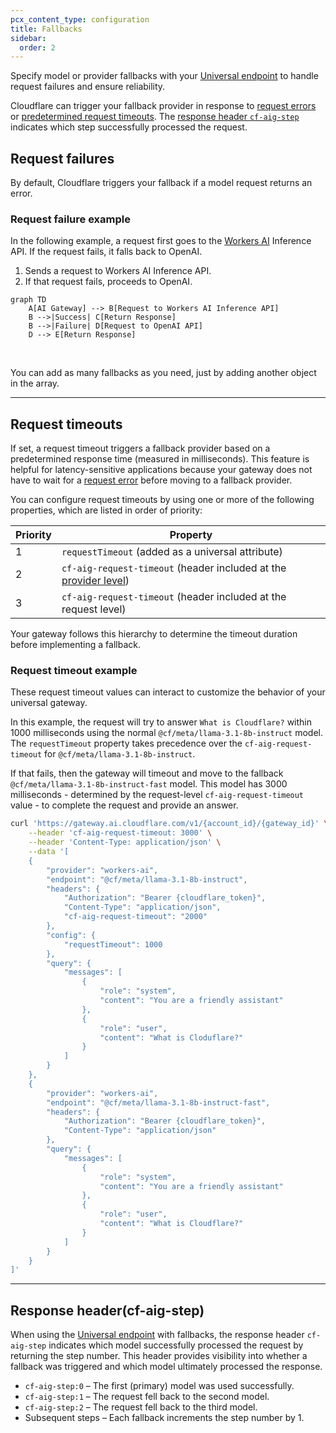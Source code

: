 ```yaml
---
pcx_content_type: configuration
title: Fallbacks
sidebar:
  order: 2
---
```



Specify model or provider fallbacks with your [Universal endpoint](/ai-gateway/providers/universal/) to handle request failures and ensure reliability.

Cloudflare can trigger your fallback provider in response to [request errors](#request-failures) or [predetermined request timeouts](#request-timeouts). The [response header `cf-aig-step`](#response-headercf-aig-step) indicates which step successfully processed the request.  

## Request failures

By default, Cloudflare triggers your fallback if a model request returns an error.

### Request failure example

In the following example, a request first goes to the [Workers AI](/workers-ai/) Inference API. If the request fails, it falls back to OpenAI.

1. Sends a request to Workers AI Inference API.
2. If that request fails, proceeds to OpenAI.

```mermaid
graph TD
    A[AI Gateway] --> B[Request to Workers AI Inference API]
    B -->|Success| C[Return Response]
    B -->|Failure| D[Request to OpenAI API]
    D --> E[Return Response]
```

<br />

You can add as many fallbacks as you need, just by adding another object in the array.

<Render file="universal-gateway-example" />

---

## Request timeouts

If set, a request timeout triggers a fallback provider based on a predetermined response time (measured in milliseconds). This feature is helpful for latency-sensitive applications because your gateway does not have to wait for a [request error](#request-failure) before moving to a fallback provider.

You can configure request timeouts by using one or more of the following properties, which are listed in order of priority:

| Priority | Property                                                                                                               |
| -------- | ---------------------------------------------------------------------------------------------------------------------- |
| 1        | `requestTimeout` (added as a universal attribute)                                                                      |
| 2        | `cf-aig-request-timeout` (header included at the [provider level](/ai-gateway/providers/universal/#payload-reference)) |
| 3        | `cf-aig-request-timeout` (header included at the request level)                                                        |

Your gateway follows this hierarchy to determine the timeout duration before implementing a fallback.

### Request timeout example

These request timeout values can interact to customize the behavior of your universal gateway.

In this example, the request will try to answer `What is Cloudflare?` within 1000 milliseconds using the normal `@cf/meta/llama-3.1-8b-instruct` model. The `requestTimeout` property takes precedence over the `cf-aig-request-timeout` for `@cf/meta/llama-3.1-8b-instruct`.

If that fails, then the gateway will timeout and move to the fallback `@cf/meta/llama-3.1-8b-instruct-fast` model. This model has 3000 milliseconds - determined by the request-level `cf-aig-request-timeout` value - to complete the request and provide an answer.

```bash title="Request" collapse={36-50} {2,11,13-15}
curl 'https://gateway.ai.cloudflare.com/v1/{account_id}/{gateway_id}' \
	--header 'cf-aig-request-timeout: 3000' \
	--header 'Content-Type: application/json' \
	--data '[
    {
        "provider": "workers-ai",
        "endpoint": "@cf/meta/llama-3.1-8b-instruct",
        "headers": {
            "Authorization": "Bearer {cloudflare_token}",
            "Content-Type": "application/json",
            "cf-aig-request-timeout": "2000"
        },
        "config": {
            "requestTimeout": 1000
        },
        "query": {
            "messages": [
                {
                    "role": "system",
                    "content": "You are a friendly assistant"
                },
                {
                    "role": "user",
                    "content": "What is Cloduflare?"
                }
            ]
        }
    },
    {
        "provider": "workers-ai",
        "endpoint": "@cf/meta/llama-3.1-8b-instruct-fast",
        "headers": {
            "Authorization": "Bearer {cloudflare_token}",
            "Content-Type": "application/json"
        },
        "query": {
            "messages": [
                {
                    "role": "system",
                    "content": "You are a friendly assistant"
                },
                {
                    "role": "user",
                    "content": "What is Cloudflare?"
                }
            ]
        }
    }
]'
```

---

## Response header(cf-aig-step)

When using the [Universal endpoint](/ai-gateway/providers/universal/) with fallbacks, the response header `cf-aig-step` indicates which model successfully processed the request by returning the step number. This header provides visibility into whether a fallback was triggered and which model ultimately processed the response.

- `cf-aig-step:0` – The first (primary) model was used successfully.
- `cf-aig-step:1` – The request fell back to the second model.
- `cf-aig-step:2` – The request fell back to the third model.
- Subsequent steps – Each fallback increments the step number by 1.
